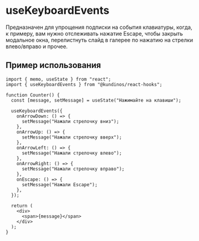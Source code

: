 
# useKeyboardEvents

Предназначен для упрощения подписки на события клавиатуры, когда, к примеру, вам нужно отслеживать
нажатие Escape, чтобы закрыть модальное окна, перелистнуть слайд в галерее по нажатию на стрелки влево/вправо и прочее.

## Пример использования

```tsx
import { memo, useState } from "react";
import { useKeyboardEvents } from "@kundinos/react-hooks";

function Counter() {
  const [message, setMessage] = useState("Нажимайте на клавиши");

  useKeyboardEvents({
    onArrowDown: () => {
      setMessage("Нажали стрелочку вниз");
    },
    onArrowUp: () => {
      setMessage("Нажали стрелочку вверх");
    },
    onArrowLeft: () => {
      setMessage("Нажали стрелочку влево");
    },
    onArrowRight: () => {
      setMessage("Нажали стрелочку вправо");
    },
    onEscape: () => {
      setMessage("Нажали Escape");
    },
  });

  return (
    <div>
      <span>{message}</span>
    </div>
  );
}
```

<ExampleWrapper>
  <SimpleExample />
</ExampleWrapper>
